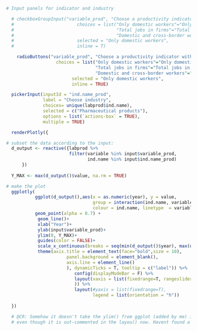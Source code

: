 
```r


# Input panels for indicator and industry

  # checkboxGroupInput("variable_prod", "Choose a productivity indicator with:", 
  #                        choices = list("Only domestic workers"="Only domestic workers", 
  #                                       "Total jobs in firms"="Total jobs in firms",
  #                                       "Domestic and cross-border workers"="Domestic and cross-border workers"),
  #                        selected = "Only domestic workers",
  #                        inline = T)

    radioButtons("variable_prod", "Choose a productivity indicator with:",
                   choices = list("Only domestic workers"="Only domestic workers",
                                  "Total jobs in firms"="Total jobs in firms",
                                  "Domestic and cross-border workers"="Domestic and cross-border workers"),
                         selected = "Only domestic workers",
                         inline = TRUE)

  pickerInput(inputId = "ind.name_prod",
              label = "Choose industry", 
              choices= unique(labprod$ind.name),
              selected = c("Pharmaceutical products"),
              options = list(`actions-box` = TRUE),
              multiple = TRUE)

  renderPlotly({

# subset the data according to the input:
  d_output <- reactive({labprod %>%
                        filter(variable %in% input$variable_prod,
                               ind.name %in% input$ind.name_prod)
      })
  
  Y_MAX <- max(d_output()$value, na.rm = TRUE)

# make the plot
  ggplotly(  
           ggplot(d_output(),aes(x = as.numeric(year), y = value, 
                                 group = interaction(ind.name, variable, sep = ": "), 
                                 colour = ind.name, linetype  = variable, label = Industry)) +
           geom_point(alpha = 0.7) +  
            geom_line()+
            xlab("Year")+
            ylab(input$variable_prod)+
            ylim(0, Y_MAX)+
            guides(color = FALSE)+
            scale_x_continuous(breaks = seq(min(d_output()$year), max(d_output()$year), by = 5)) +
            theme(axis.title = element_text(face="bold",size = 10),
                       panel.background = element_blank(),
                       axis.line = element_line()
                       ), dynamicTicks = T, tooltip = c("label")) %>%
                          config(displayModeBar = F) %>%
                          layout(xaxis = list(fixedrange=T, rangeslider = list(type = "date", visible=T)
                          )) %>%
                          layout(#yaxis = list(fixedrange=T),
                                 legend = list(orientation = "h"))
    
  })

  # @CR: Somehow it doesn't take the ylim() from ggplot (added by me) i.e. plotly seems to overwrite the yaxis
  # even though it is out-commented in the layou() now. Havent found a solution yet

  
```
